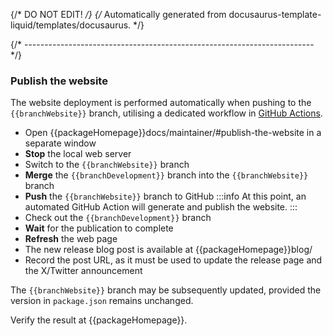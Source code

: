 {/* DO NOT EDIT! */}
{/* Automatically generated from docusaurus-template-liquid/templates/docusaurus. */}

{/* ------------------------------------------------------------------------ */}

### Publish the website

The website deployment is performed automatically when pushing to the
`{{branchWebsite}}` branch, utilising a dedicated workflow in
[GitHub Actions](https://github.com/{{githubProjectOrganization}}/{{githubProjectName}}/actions/workflows/publish-github-pages.yml).

- Open {{packageHomepage}}docs/maintainer/#publish-the-website in a separate window
- **Stop** the local web server
- Switch to the `{{branchWebsite}}` branch
- **Merge** the `{{branchDevelopment}}` branch into the `{{branchWebsite}}` branch
- **Push** the `{{branchWebsite}}` branch to GitHub
  :::info
  At this point, an automated GitHub Action will generate and publish the website.
  :::
- Check out the `{{branchDevelopment}}` branch
- **Wait** for the publication to complete
- **Refresh** the web page
- The new release blog post is available
at {{packageHomepage}}blog/
- Record the post URL, as it must be used to update the release page
and the X/Twitter announcement

The `{{branchWebsite}}` branch may be subsequently updated, provided the
version in `package.json` remains unchanged.

Verify the result at {{packageHomepage}}.
